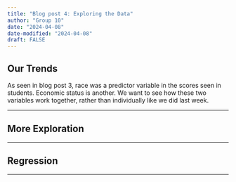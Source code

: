```yaml
---
title: "Blog post 4: Exploring the Data"
author: "Group 10"
date: "2024-04-08"
date-modified: "2024-04-08"
draft: FALSE
---
```


## Our Trends

As seen in blog post 3, race was a predictor variable in the scores seen in students. Economic status is another. We want to see how these two variables work together, rather than individually like we did last week. 

----

## More Exploration



----

## Regression


----
